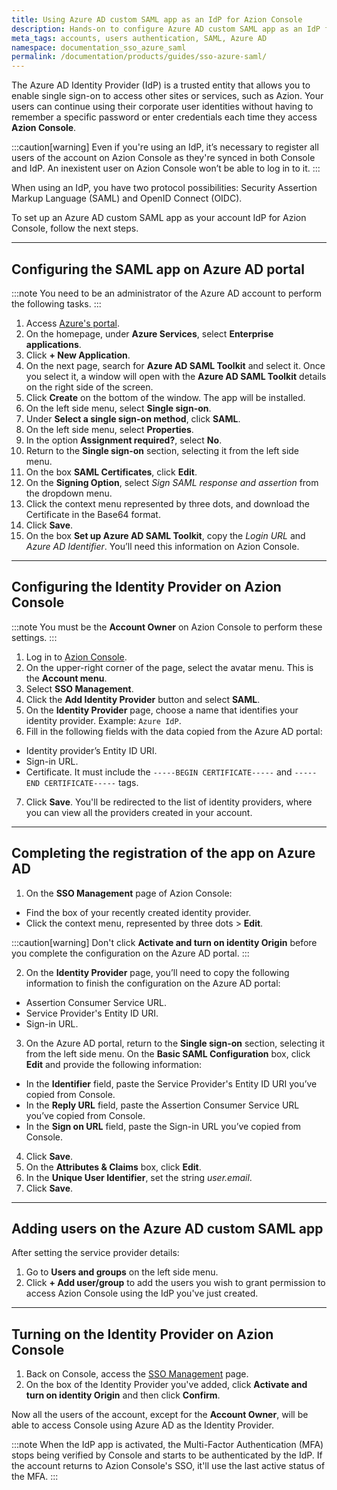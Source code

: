 ```yaml
---
title: Using Azure AD custom SAML app as an IdP for Azion Console
description: Hands-on to configure Azure AD custom SAML app as an IdP for Azion Console.
meta_tags: accounts, users authentication, SAML, Azure AD
namespace: documentation_sso_azure_saml
permalink: /documentation/products/guides/sso-azure-saml/
---
```


The Azure AD Identity Provider (IdP) is a trusted entity that allows you to enable single sign-on to access other sites or services, such as Azion. Your users can continue using their corporate user identities without having to remember a specific password or enter credentials each time they access **Azion Console**.

:::caution[warning]
Even if you're using an IdP, it’s necessary to register all users of the account on Azion Console as they're synced in both Console and IdP. An inexistent user on Azion Console won’t be able to log in to it.
:::

When using an IdP, you have two protocol possibilities: Security Assertion Markup Language (SAML) and OpenID Connect (OIDC).

To set up an Azure AD custom SAML app as your account IdP for Azion Console, follow the next steps.

---

## Configuring the SAML app on Azure AD portal

:::note
You need to be an administrator of the Azure AD account to perform the following tasks.
:::

1. Access [Azure's portal](https://portal.azure.com/).
2. On the homepage, under **Azure Services**, select **Enterprise applications**. 
3. Click **+ New Application**.
4. On the next page, search for **Azure AD SAML Toolkit** and select it. Once you select it, a window will open with the **Azure AD SAML Toolkit** details on the right side of the screen.
5. Click **Create** on the bottom of the window. The app will be installed. 
6. On the left side menu, select **Single sign-on**.
7. Under **Select a single sign-on method**, click **SAML**.
8. On the left side menu, select **Properties**.
9. In the option **Assignment required?**, select **No**.
10. Return to the **Single sign-on** section, selecting it from the left side menu.
11. On the box **SAML Certificates**, click **Edit**.
12. On the **Signing Option**, select *Sign SAML response and assertion* from the dropdown menu.
13. Click the context menu represented by three dots, and download the Certificate in the Base64 format. 
14. Click **Save**.
15. On the box **Set up Azure AD SAML Toolkit**, copy the *Login URL* and *Azure AD Identifier*. You’ll need this information on Azion Console.

---

## Configuring the Identity Provider on Azion Console

:::note
You must be the **Account Owner** on Azion Console to perform these settings.
:::

1. Log in to [Azion Console](https://console.azion.com/).
2. On the upper-right corner of the page, select the avatar menu. This is the **Account menu**.
3. Select **SSO Management**.
4. Click the **Add Identity Provider** button and select **SAML**.
5. On the **Identity Provider** page, choose a name that identifies your identity provider. Example: `Azure IdP`.
6. Fill in the following fields with the data copied from the Azure AD portal:

- Identity provider’s Entity ID URI.
- Sign-in URL.
- Certificate. It must include the `-----BEGIN CERTIFICATE-----` and `-----END CERTIFICATE-----` tags.

7. Click **Save**. You'll be redirected to the list of identity providers, where you can view all the providers created in your account.

---

## Completing the registration of the app on Azure AD

1. On the **SSO Management** page of Azion Console:

- Find the box of your recently created identity provider.
- Click the context menu, represented by three dots > **Edit**.

:::caution[warning]
Don't click **Activate and turn on identity Origin** before you complete the configuration on the Azure AD portal.
:::

2. On the **Identity Provider** page, you’ll need to copy the following information to finish the configuration on the Azure AD portal:

- Assertion Consumer Service URL.
- Service Provider's Entity ID URI.
- Sign-in URL.

3. On the Azure AD portal, return to the **Single sign-on** section, selecting it from the left side menu. On the **Basic SAML Configuration** box, click **Edit** and provide the following information:

- In the **Identifier** field, paste the Service Provider's Entity ID URI you’ve copied from Console.
- In the **Reply URL** field, paste the Assertion Consumer Service URL you’ve copied from Console.
- In the **Sign on URL** field, paste the Sign-in URL you’ve copied from Console.

4. Click **Save**. 
5. On the **Attributes & Claims** box, click **Edit**.
6. In the **Unique User Identifier**, set the string *user.email*.
7. Click **Save**.

---

## Adding users on the Azure AD custom SAML app

After setting the service provider details:

1. Go to **Users and groups** on the left side menu.
2. Click **+ Add user/group** to add the users you wish to grant permission to access Azion Console using the IdP you've just created. 

---

## Turning on the Identity Provider on Azion Console

1. Back on Console, access the [SSO Management](https://console.azion.com/iam/sso/identity-providers) page.
2. On the box of the Identity Provider you've added, click **Activate and turn on identity Origin** and then click **Confirm**.

Now all the users of the account, except for the **Account Owner**, will be able to access Console using Azure AD as the Identity Provider.

:::note
When the IdP app is activated, the Multi-Factor Authentication (MFA) stops being verified by Console and starts to be authenticated by the IdP. If the account returns to Azion Console's SSO, it'll use the last active status of the MFA.
:::



